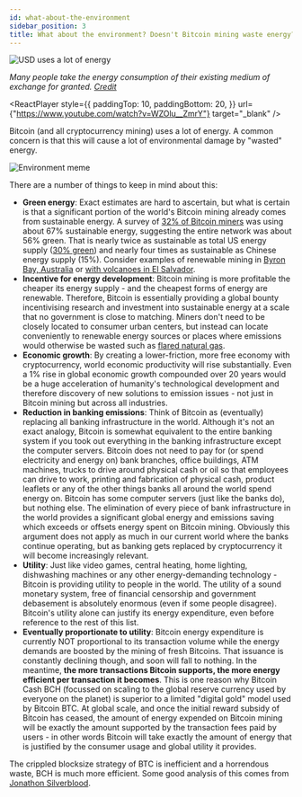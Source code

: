 ```yaml
---
id: what-about-the-environment
sidebar_position: 3
title: What about the environment? Doesn't Bitcoin mining waste energy?
---
```



<img src={usdEnergy} alt="USD uses a lot of energy" />

_Many people take the energy consumption of their existing medium of exchange for granted. [Credit](https://twitter.com/NHpilled/status/1739894923103473813)_

<ReactPlayer
  style={{
    paddingTop: 10,
    paddingBottom: 20,
  }}
  url={"https://www.youtube.com/watch?v=WZOlu__ZmrY"}
  target="_blank"
/>

Bitcoin (and all cryptocurrency mining) uses a lot of energy. A common concern is that this will cause a lot of environmental damage by "wasted" energy.

<img src={environment} alt="Environment meme" />

There are a number of things to keep in mind about this:

- **Green energy**: Exact estimates are hard to ascertain, but what is certain is that a significant portion of the world's Bitcoin mining already comes from sustainable energy. A survey of [32% of Bitcoin miners](https://bitcoinminingcouncil.com/wp-content/uploads/2021/07/2021.07.01-Mining-Council-Press-Release-Q2.pdf) was using about 67% sustainable energy, suggesting the entire network was about 56% green. That is nearly twice as sustainable as total US energy supply ([30% green](https://www.forbes.com/sites/greatspeculations/2021/07/06/bitcoin-mining-uses-a-higher-mix-of-sustainable-energy-than-any-major-country-or-industry/?sh=4597b3df4cc9)) and nearly four times as sustainable as Chinese energy supply (15%). Consider examples of renewable mining in [Byron Bay, Australia](https://www.afr.com/technology/byron-bay-becomes-the-new-home-of-aussie-bitcoin-mining-20211024-p592oe) or [with volcanoes in El Salvador](https://www.cnbc.com/2021/10/01/el-salvador-just-started-mining-bitcoin-with-volcanoes-for-the-first-time-ever-and-theyve-already-made-269.html).
- **Incentive for energy development**: Bitcoin mining is more profitable the cheaper its energy supply - and the cheapest forms of energy are renewable. Therefore, Bitcoin is essentially providing a global bounty incentivising research and investment into sustainable energy at a scale that no government is close to matching. Miners don't need to be closely located to consumer urban centers, but instead can locate conveniently to renewable energy sources or places where emissions would otherwise be wasted such as [flared natural gas](https://markets.businessinsider.com/news/currencies/bitcoin-mining-flare-gas-btc-energy-crusoe-energy-coinbase-winklevoss-2021-6).
- **Economic growth**: By creating a lower-friction, more free economy with cryptocurrency, world economic productivity will rise substantially. Even a 1% rise in global economic growth compounded over 20 years would be a huge acceleration of humanity's technological development and therefore discovery of new solutions to emission issues - not just in Bitcoin mining but across all industries.
- **Reduction in banking emissions**: Think of Bitcoin as (eventually) replacing all banking infrastructure in the world. Although it's not an exact analogy, Bitcoin is somewhat equivalent to the entire banking system if you took out everything in the banking infrastructure except the computer servers. Bitcoin does not need to pay for (or spend electricity and energy on) bank branches, office buildings, ATM machines, trucks to drive around physical cash or oil so that employees can drive to work, printing and fabrication of physical cash, product leaflets or any of the other things banks all around the world spend energy on. Bitcoin has some computer servers (just like the banks do), but nothing else. The elimination of every piece of bank infrastructure in the world provides a significant global energy and emissions saving which exceeds or offsets energy spent on Bitcoin mining. Obviously this argument does not apply as much in our current world where the banks continue operating, but as banking gets replaced by cryptocurrency it will become increasingly relevant.
- **Utility**: Just like video games, central heating, home lighting, dishwashing machines or any other energy-demanding technology - Bitcoin is providing utility to people in the world. The utility of a sound monetary system, free of financial censorship and government debasement is absolutely enormous (even if some people disagree). Bitcoin's utility alone can justify its energy expenditure, even before reference to the rest of this list.
- **Eventually proportionate to utility**: Bitcoin energy expenditure is currently NOT proportional to its transaction volume while the energy demands are boosted by the mining of fresh Bitcoins. That issuance is constantly declining though, and soon will fall to nothing. In the meantime, **the more transactions Bitcoin supports, the more energy efficient per transaction it becomes**. This is one reason why Bitcoin Cash BCH (focussed on scaling to the global reserve currency used by everyone on the planet) is superior to a limited "digital gold" model used by Bitcoin BTC. At global scale, and once the initial reward subsidy of Bitcoin has ceased, the amount of energy expended on Bitcoin mining will be exactly the amount supported by the transaction fees paid by users - in other words Bitcoin will take exactly the amount of energy that is justified by the consumer usage and global utility it provides.

The crippled blocksize strategy of BTC is inefficient and a horrendous waste, BCH is much more efficient. Some good analysis of this comes from [Jonathon Silverblood](https://www.monsterbitar.se/~jonathan/energy/).

